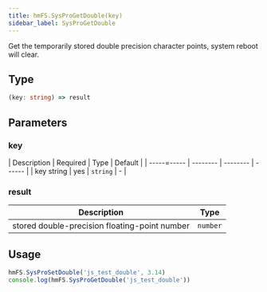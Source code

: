 ```yaml
---
title: hmFS.SysProGetDouble(key)
sidebar_label: SysProGetDouble
---
```


Get the temporarily stored double precision character points, system reboot will clear.

## Type

```ts
(key: string) => result
```

## Parameters

### key

| Description | Required |    Type   | Default |
| -----=----- | -------- | --------  | ------ |
| key string  |    yes   | `string`  | - |

### result

|                   Description                 | Type |
| --------------------------------------------- | --------- |
| stored double-precision floating-point number | `number` |

## Usage

```js
hmFS.SysProSetDouble('js_test_double', 3.14)
console.log(hmFS.SysProGetDouble('js_test_double'))
```
